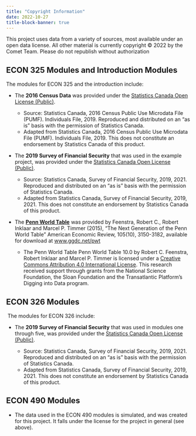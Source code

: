 ```yaml
---
title: "Copyright Information"
date: 2022-10-27
title-block-banner: true
---
```


This project uses data from a variety of sources, most available under an open data license.  All other material is currently copyright © 2022 by the Comet Team.  Please do not republish without authorization

## ECON 325 Modules and Introduction Modules

The modules for ECON 325 and the introduction include:
​

* The **2016 Census Data** was provided under the [Statistics Canada Open License (Public)](https://www.statcan.gc.ca/en/reference/licence).  

  * Source: Statistics Canada, 2016 Census Public Use Microdata File (PUMF). Individuals File, 2019. Reproduced and distributed on an "as is" basis with the permission of Statistics Canada.
  * Adapted from Statistics Canada, 2016 Census Public Use Microdata File (PUMF). Individuals File, 2019. This does not constitute an endorsement by Statistics Canada of this product.

* The **2019 Survey of Financial Security** that was used in the example project, was provided under the [Statistics Canada Open License (Public)](https://www.statcan.gc.ca/en/reference/licence).  

  *  Source: Statistics Canada, Survey of Financial Security, 2019, 2021. Reproduced and distributed on an "as is" basis with the permission of Statistics Canada.
  * Adapted from Statistics Canada, Survey of Financial Security, 2019, 2021. This does not constitute an endorsement by Statistics Canada of this product.
​

* The [**Penn World Table**](https://www.rug.nl/ggdc/productivity/pwt/?lang=en)  was provided by Feenstra, Robert C., Robert Inklaar and Marcel P. Timmer (2015), "The Next Generation of the Penn World Table" American Economic Review, 105(10), 3150-3182, available for download at [www.ggdc.net/pwt](https://www.rug.nl/ggdc/)

  * The Penn World Table Penn World Table 10.0 by Robert C. Feenstra, Robert Inklaar and Marcel P. Timmer is licensed under a [Creative Commons Attribution 4.0 International License](http://creativecommons.org/licenses/by/4.0/). This research received support through grants from the National Science Foundation, the Sloan Foundation and the Transatlantic Platform’s Digging into Data program.

## ECON 326 Modules
​
The modules for ECON 326 include:

* The **2019 Survey of Financial Security** that was used in modules one through five, was provided under the [Statistics Canada Open License (Public)](https://www.statcan.gc.ca/en/reference/licence). 

  *  Source: Statistics Canada, Survey of Financial Security, 2019, 2021. Reproduced and distributed on an "as is" basis with the permission of Statistics Canada.
  * Adapted from Statistics Canada, Survey of Financial Security, 2019, 2021. This does not constitute an endorsement by Statistics Canada of this product.


## ECON 490 Modules

* The data used in the ECON 490 modules is simulated, and was created for this project.  It falls under the license for the project in general (see above).